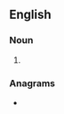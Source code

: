{{also|pas|PAS|PAs|pás|pâs|păs|-pas|pa's|Paś}}
==English==

===Noun===
{{head|en|noun form}}

# {{plural of|en|Pa}}

===Anagrams===
* {{anagrams|en|a=aps|APS|APs|ASP|PSA|Psa.|SAP|SPA|Spa|asp|s.ap.|sap|spa}}